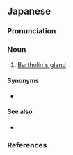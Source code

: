 ==Japanese==
{{wikipedia|lang=ja}}
{{ja-kanjitab|だい|ぜん|てい|せん|yomi=o}}

===Pronunciation===
{{ja-pron|yomi=o|だいぜんていせん|acc=0|acc_ref=DJR}}

===Noun===
{{ja-noun|だいぜんていせん}}

# {{lb|ja|anatomy|sort=たいぜんていせん'}} [[Bartholin's gland]]

====Synonyms====
* {{ja-r|バルトリン腺|バルトリンせん}}

====See also====
* {{ja-r|小前庭腺|しょうぜんていせん}}

===References===
<references/>